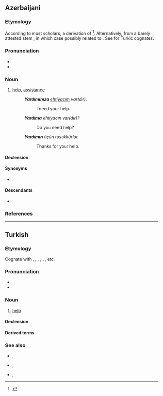 ==Azerbaijani==
{{az-variant|c=јардым|r=yardım|a=یاردیم}}

===Etymology===
According to most scholars, a derivation of {{der|az|fa|یار|tr=yâr}}<ref>{{R:trk:ESTJa|vol=IV|pages=142-143}}</ref>.
Alternatively, from a barely attested stem {{m|und|*yar-|}}, in which case possibly related to {{m|trk-cmn|*yara-||to be good enough}}. See {{cog|tr|yardım}} for Turkic cognates.

===Pronunciation===
* {{IPA|az|[jɑrdɯm]}}
* {{hyphenation|az|yar|dım}}

===Noun===
{{az-head-noun|ı|c}}

# [[help]], [[assistance]]
#: '''''Yardımınıza''' [[ehtiyac|ehtiyacım]] var(dır)''.
#:: I need your {{lb|az|in the plural}} help.
#: '''''Yardıma''' ehtiyacın var(dır)?''
#:: Do you {{lb|az|in the singular}} need help?
#: '''''Yardımın''' üçün təşəkkürlər.''
#:: Thanks for your {{lb|az|in the singular}} help.

====Declension====
{{az-decl-noun|ı|c}}

====Synonyms====
* {{l|az|kömək}}

====Descendants====
* {{desc|fa|یاردم|bor=1|tr=yârdom, yârdum}}

===References===
<references/>

----

==Turkish==

===Etymology===
Cognate with {{cog|ba|ярҙам}}, {{cog|ky|жардам}},
{{cog|uz|yordam}},
{{cog|ug|ياردەم|}},
{{cog|tk|ýardam}},
{{cog|kk|жәрдем||help, assistance}}, etc.

===Pronunciation===
* {{IPA|tr|[jɑɾˈdɯm]}}
* {{hyphenation|tr|yar|dım}}

===Noun===
{{tr-noun|ı|lar}}

# [[help]]

====Declension====
{{tr-infl-noun-c|ı|poss=1}}

====Derived terms====
{{der4|tr|yardım etmek|yardımcı|yardımcılık|yardımsever}}

===See also===
* {{l|tr|yardımınıza ihtiyacım var}}, {{l|tr|yardımına ihtiyacım var|gloss=I need your help}}
* {{l|tr|yardıma ihtiyacınız var mı?}}, {{l|tr|yardıma ihtiyacın var mı?|gloss=do you need help?}}
* {{l|tr|yardımınız için teşekkürler}}, {{l|tr|yardımın için teşekkürler|gloss=thanks for your help}}